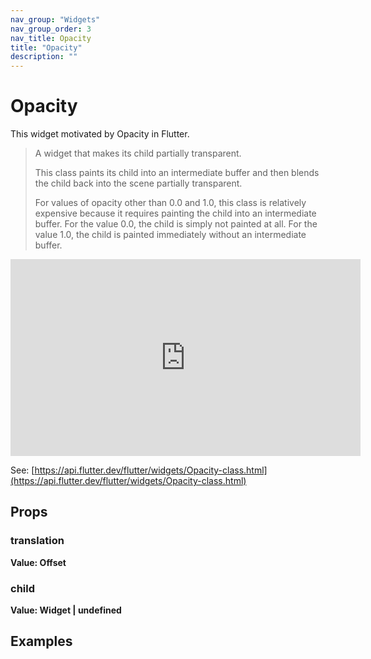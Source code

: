 ```yaml
---
nav_group: "Widgets"
nav_group_order: 3
nav_title: Opacity
title: "Opacity"
description: ""
---
```


# Opacity

This widget motivated by Opacity in Flutter.

> A widget that makes its child partially transparent.
>
> This class paints its child into an intermediate buffer and then blends the child back into the scene partially transparent.
>
> For values of opacity other than 0.0 and 1.0, this class is relatively expensive because it requires painting the child into an intermediate buffer. For the value 0.0, the child is simply not painted at all. For the value 1.0, the child is painted immediately without an intermediate buffer.

<iframe
  width="560"
  height="315"
  src="https://www.youtube.com/embed/9hltevOHQBw"
  title="YouTube video player"
  frameborder="0"
  allow="accelerometer; autoplay; clipboard-write; encrypted-media; gyroscope; picture-in-picture; web-share"
  allowfullscreen
></iframe>

See: [https://api.flutter.dev/flutter/widgets/Opacity-class.html](https://api.flutter.dev/flutter/widgets/Opacity-class.html)

## Props

### translation

**Value: Offset**

### child

**Value: Widget | undefined**

## Examples
